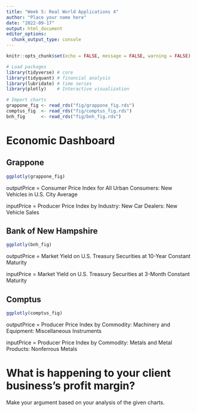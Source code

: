 ```yaml
---
title: "Week 5: Real World Applications 4"
author: "Place your name here"
date: "2022-09-17"
output: html_document
editor_options: 
  chunk_output_type: console
---
```


```r
knitr::opts_chunk$set(echo = FALSE, message = FALSE, warning = FALSE)

# Load packages
library(tidyverse) # core
library(tidyquant) # financial analysis
library(lubridate) # time series
library(plotly)    # Interactive visualization

# Import charts
grappone_fig <- read_rds("fig/grappone_fig.rds")
comptus_fig  <- read_rds("fig/comptus_fig.rds")
bnh_fig      <- read_rds("fig/bnh_fig.rds")
```

# Economic Dashboard {.tabset .tabset-fade}

## Grappone

```r
ggplotly(grappone_fig)
```

outputPrice = Consumer Price Index for All Urban Consumers: New Vehicles in U.S. City Average

inputPrice  = Producer Price Index by Industry: New Car Dealers: New Vehicle Sales

## Bank of New Hampshire

```r
ggplotly(bnh_fig)
```

outputPrice = Market Yield on U.S. Treasury Securities at 10-Year Constant Maturity

inputPrice  = Market Yield on U.S. Treasury Securities at 3-Month Constant Maturity

## Comptus

```r
ggplotly(comptus_fig)
```

outputPrice = Producer Price Index by Commodity: Machinery and Equipment: Miscellaneous Instruments
         
inputPrice  = Producer Price Index by Commodity: Metals and Metal Products: Nonferrous Metals
         
# What is happening to your client business's profit margin?
Make your argument based on your analysis of the given charts. 
